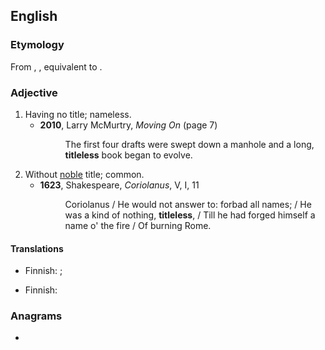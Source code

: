 ==English==

===Etymology===
From {{inh|en|enm|titleles}}, {{m|enm|titlelees}}, equivalent to {{suf|en|title|less}}.

===Adjective===
{{en-adj}}

# Having no title; nameless.
#* '''2010''', Larry McMurtry, ''Moving On'' (page 7)
#*: The first four drafts were swept down a manhole and a long, '''titleless''' book began to evolve.
# Without [[noble]] title; common.
#* '''1623''', Shakespeare, ''Coriolanus'', V, I, 11
#*: Coriolanus / He would not answer to: forbad all names; / He was a kind of nothing, '''titleless''', / Till he had forged himself a name o' the fire / Of burning Rome.

====Translations====
{{trans-top|having no title; nameless}}
* Finnish: {{t+|fi|otsikoimaton}}; {{t+|fi|nimetön}}
{{trans-mid}}
{{trans-bottom}}

{{trans-top|without noble title}}
* Finnish: {{t+|fi|aateliton}}
{{trans-mid}}
{{trans-bottom}}

===Anagrams===
* {{anagrams|en|a=eeillsstt|stellites}}